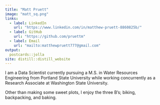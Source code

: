 ```yaml
---
title: "Matt Pruett"
image: "matt_sq.png"
links:
  - label: LinkedIn
    url: "https://www.linkedin.com/in/matthew-pruett-8860825b/"
  - label: GitHub
    url: "https://github.com/pruettm"
  - label: Email
    url: "mailto:matthewpruett777@gmail.com"
output:
  postcards::jolla
site: distill::distill_website
---
```


<!-- earned a BS in Physics from Central Washington University as well as a B.S. in Mechanical Engineering from Washington State University Vancouver and -->

I am a Data Scientist currently pursuing a M.S. in Water Resources Engineering from Portland State University while working concurrently as a Research Associate at Washington State University.

Other than making some sweet plots, I enjoy the three B’s; biking, backpacking, and baking.